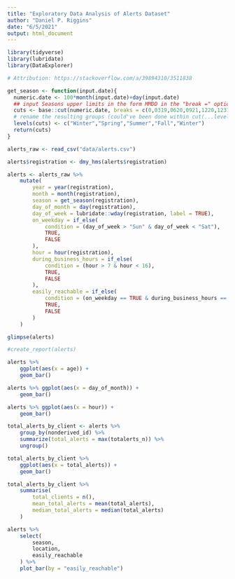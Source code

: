 ```yaml
---
title: "Exploratory Data Analysis of Alerts Dataset"
author: "Daniel P. Riggins"
date: "6/5/2021"
output: html_document
---
```


```r
library(tidyverse)
library(lubridate)
library(DataExplorer)
```

```r
# Attribution: https://stackoverflow.com/a/39894310/3511838

get_season <- function(input.date){
  numeric.date <- 100*month(input.date)+day(input.date)
  ## input Seasons upper limits in the form MMDD in the "break =" option:
  cuts <- base::cut(numeric.date, breaks = c(0,0319,0620,0921,1220,1231)) 
  # rename the resulting groups (could've been done within cut(...levels=) if "Winter" wasn't double
  levels(cuts) <- c("Winter","Spring","Summer","Fall","Winter")
  return(cuts)
}
```


```r
alerts_raw <- read_csv("data/alerts.csv")

alerts$registration <- dmy_hms(alerts$registration)

alerts <- alerts_raw %>%
    mutate(
        year = year(registration),
        month = month(registration),
        season = get_season(registration),
        day_of_month = day(registration),
        day_of_week = lubridate::wday(registration, label = TRUE),
        on_weekday = if_else(
            condition = (day_of_week > "Sun" & day_of_week < "Sat"),
            TRUE,
            FALSE
        ),
        hour = hour(registration),
        during_business_hours = if_else(
            condition = (hour > 7 & hour < 16),
            TRUE,
            FALSE
        ),
        easily_reachable = if_else(
            condition = (on_weekday == TRUE & during_business_hours == TRUE),
            TRUE,
            FALSE
        )
    )

glimpse(alerts)
```

```r
#create_report(alerts)
```

```r
alerts %>% 
    ggplot(aes(x = age)) +
    geom_bar()
```

```r
alerts %>% ggplot(aes(x = day_of_month)) +
    geom_bar()
```

```r
alerts %>% ggplot(aes(x = hour)) +
    geom_bar()
```

```r
total_alerts_by_client <- alerts %>% 
    group_by(nonderived_id) %>%
    summarize(total_alerts = max(totalerts_n)) %>%
    ungroup()

total_alerts_by_client %>%
    ggplot(aes(x = total_alerts)) +
    geom_bar()
```

```r
total_alerts_by_client %>%
    summarise(
        total_clients = n(),
        mean_total_alerts = mean(total_alerts),
        median_total_alerts = median(total_alerts)
    )
```

```r
alerts %>%
    select(
        season,
        location,
        easily_reachable
    ) %>%
    plot_bar(by = "easily_reachable")
```

